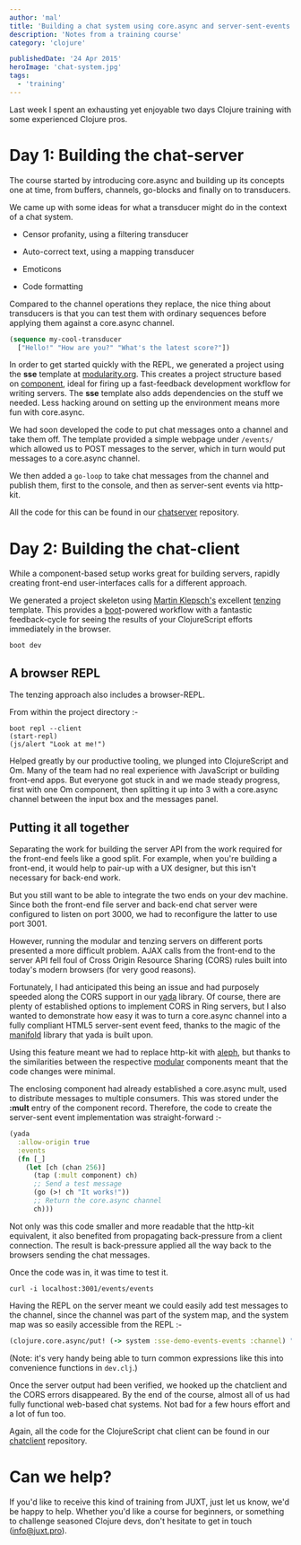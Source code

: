```yaml
---
author: 'mal'
title: 'Building a chat system using core.async and server-sent-events'
description: 'Notes from a training course'
category: 'clojure'

publishedDate: '24 Apr 2015'
heroImage: 'chat-system.jpg'
tags:
  - 'training'
---
```


Last week I spent an exhausting yet enjoyable two days Clojure training
with some experienced Clojure pros.

# Day 1: Building the chat-server

The course started by introducing core.async and building up its
concepts one at time, from buffers, channels, go-blocks and finally on
to transducers.

We came up with some ideas for what a transducer might do in the context
of a chat system.

- Censor profanity, using a filtering transducer

- Auto-correct text, using a mapping transducer

- Emoticons

- Code formatting

Compared to the channel operations they replace, the nice thing about
transducers is that you can test them with ordinary sequences before
applying them against a core.async channel.

```clojure
(sequence my-cool-transducer
  ["Hello!" "How are you?" "What's the latest score?"])
```

In order to get started quickly with the REPL, we generated a project
using the **sse** template at [modularity.org](http://modularity.org).
This creates a project structure based on
[component](https://github.com/stuartsierra/component), ideal for firing
up a fast-feedback development workflow for writing servers. The **sse**
template also adds dependencies on the stuff we needed. Less hacking
around on setting up the environment means more fun with core.async.

We had soon developed the code to put chat messages onto a channel and
take them off. The template provided a simple webpage under `/events/`
which allowed us to POST messages to the server, which in turn would put
messages to a core.async channel.

We then added a `go-loop` to take chat messages from the channel and
publish them, first to the console, and then as server-sent events via
http-kit.

All the code for this can be found in our
[chatserver](https://github.com/juxt/chatserver) repository.

# Day 2: Building the chat-client

While a component-based setup works great for building servers, rapidly
creating front-end user-interfaces calls for a different approach.

We generated a project skeleton using [Martin
Klepsch's](https://github.com/martinklepsch) excellent
[tenzing](https://github.com/martinklepsch/tenzing) template. This
provides a [boot](http://boot-clj.com/)-powered workflow with a
fantastic feedback-cycle for seeing the results of your ClojureScript
efforts immediately in the browser.

    boot dev

## A browser REPL

The tenzing approach also includes a browser-REPL.

From within the project directory :-

    boot repl --client
    (start-repl)
    (js/alert "Look at me!")

Helped greatly by our productive tooling, we plunged into ClojureScript
and Om. Many of the team had no real experience with JavaScript or
building front-end apps. But everyone got stuck in and we made steady
progress, first with one Om component, then splitting it up into 3 with
a core.async channel between the input box and the messages panel.

## Putting it all together

Separating the work for building the server API from the work required
for the front-end feels like a good split. For example, when you're
building a front-end, it would help to pair-up with a UX designer, but
this isn't necessary for back-end work.

But you still want to be able to integrate the two ends on your dev
machine. Since both the front-end file server and back-end chat server
were configured to listen on port 3000, we had to reconfigure the latter
to use port 3001.

However, running the modular and tenzing servers on different ports
presented a more difficult problem. AJAX calls from the front-end to the
server API fell foul of Cross Origin Resource Sharing (CORS) rules built
into today's modern browsers (for very good reasons).

Fortunately, I had anticipated this being an issue and had purposely
speeded along the CORS support in our [yada](http://yada.juxt.pro)
library. Of course, there are plenty of established options to implement
CORS in Ring servers, but I also wanted to demonstrate how easy it was
to turn a core.async channel into a fully compliant HTML5 server-sent
event feed, thanks to the magic of the
[manifold](https://github.com/ztellman/manifold) library that yada is
built upon.

Using this feature meant we had to replace http-kit with
[aleph](https://github.com/ztellman/aleph), but thanks to the
similarities between the respective
[modular](https://github.com/juxt/modular) components meant that the
code changes were minimal.

The enclosing component had already established a core.async mult, used
to distribute messages to multiple consumers. This was stored under the
**:mult** entry of the component record. Therefore, the code to create
the server-sent event implementation was straight-forward :-

```clojure
(yada
  :allow-origin true
  :events
  (fn [_]
    (let [ch (chan 256)]
      (tap (:mult component) ch)
      ;; Send a test message
      (go (>! ch "It works!"))
      ;; Return the core.async channel
      ch)))
```

Not only was this code smaller and more readable that the http-kit
equivalent, it also benefited from propagating back-pressure from a
client connection. The result is back-pressure applied all the way back
to the browsers sending the chat messages.

Once the code was in, it was time to test it.

    curl -i localhost:3001/events/events

Having the REPL on the server meant we could easily add test messages to
the channel, since the channel was part of the system map, and the
system map was so easily accessible from the REPL :-

```clojure
(clojure.core.async/put! (-> system :sse-demo-events-events :channel) "Test message!")
```

(Note: it's very handy being able to turn common expressions like this
into convenience functions in `dev.clj`.)

Once the server output had been verified, we hooked up the chatclient
and the CORS errors disappeared. By the end of the course, almost all of
us had fully functional web-based chat systems. Not bad for a few hours
effort and a lot of fun too.

Again, all the code for the ClojureScript chat client can be found in
our [chatclient](https://github.com/juxt/chatclient) repository.

# Can we help?

If you'd like to receive this kind of training from JUXT, just let us
know, we'd be happy to help. Whether you'd like a course for beginners,
or something to challenge seasoned Clojure devs, don't hesitate to get
in touch (info@juxt.pro).
